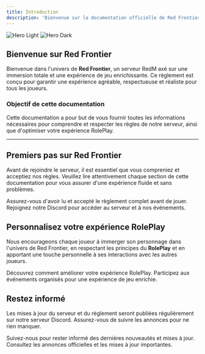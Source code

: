 ```yaml
---
title: Introduction
description: 'Bienvenue sur la documentation officielle de Red Frontier'
---
```


<img alt="Hero Light" classname="block dark:hidden" src="/images/hero-light.svg" />

<img alt="Hero Dark" classname="hidden dark:block" src="/images/hero-dark.svg" />

## Bienvenue sur Red Frontier

Bienvenue dans l'univers de **Red Frontier**, un serveur RedM axé sur une immersion totale et une expérience de jeu enrichissante. Ce règlement est conçu pour garantir une expérience agréable, respectueuse et réaliste pour tous les joueurs.

### Objectif de cette documentation

Cette documentation a pour but de vous fournir toutes les informations nécessaires pour comprendre et respecter les règles de notre serveur, ainsi que d'optimiser votre expérience RolePlay.

***

## Premiers pas sur Red Frontier

Avant de rejoindre le serveur, il est essentiel que vous compreniez et acceptiez nos règles. Veuillez lire attentivement chaque section de cette documentation pour vous assurer d'une expérience fluide et sans problèmes.

<CardGroup cols={2}>
  <Card title="Lire le Règlement" icon="file-alt" href="/conditions-dacces-et-prerequis">
    Assurez-vous d'avoir lu et accepté le règlement complet avant de jouer.
  </Card>

  <Card title="Rejoindre le Serveur" icon="user-plus" href="https://discord.com/invite/redfrontier">
    Rejoignez notre Discord pour accéder au serveur et à nos événements.
  </Card>
</CardGroup>

## Personnalisez votre expérience RolePlay

Nous encourageons chaque joueur à immerger son personnage dans l'univers de Red Frontier, en respectant les principes du **RolePlay** et en apportant une touche personnelle à ses interactions avec les autres joueurs.

<CardGroup cols={2}>
  <Card title="Règles RolePlay" icon="mask" href="#principes-fondamentaux-du-roleplay">
    Découvrez comment améliorer votre expérience RolePlay.
  </Card>

  <Card title="Événements Spéciaux" icon="calendar" href="#evenements-speciaux">
    Participez aux événements organisés pour une expérience de jeu enrichie.
  </Card>
</CardGroup>

## Restez informé

Les mises à jour du serveur et du règlement seront publiées régulièrement sur notre serveur Discord. Assurez-vous de suivre les annonces pour ne rien manquer.

<CardGroup cols={2}>
  <Card title="Rejoindre le Discord" icon="discord" href="https://discord.com/invite/redfrontier">
    Suivez-nous pour rester informé des dernières nouveautés et mises à jour.
  </Card>

  <Card title="Lire les Annonces" icon="bullhorn" href="https://discord.com/invite/redfrontier">
    Consultez les annonces officielles et les mises à jour importantes.
  </Card>
</CardGroup>